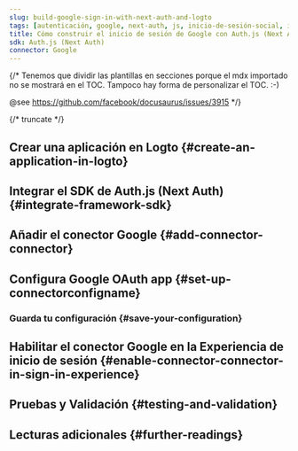 ```yaml
---
slug: build-google-sign-in-with-next-auth-and-logto
tags: [autenticación, google, next-auth, js, inicio-de-sesión-social, inicio-de-sesión, login]
title: Cómo construir el inicio de sesión de Google con Auth.js (Next Auth)
sdk: Auth.js (Next Auth)
connector: Google
---
```


{/*
  Tenemos que dividir las plantillas en secciones porque el mdx importado no se mostrará en el TOC.
  Tampoco hay forma de personalizar el TOC. :-)

  @see https://github.com/facebook/docusaurus/issues/3915
*/}




{/* truncate */}

<Intro connector={connector} sdk="Auth.js (Next Auth)" link="https://authjs.dev/" />

## Crear una aplicación en Logto \{#create-an-application-in-logto}

<CreateApplication type="Aplicación web tradicional" framework="Auth.js (Next Auth)" />

## Integrar el SDK de Auth.js (Next Auth) \{#integrate-framework-sdk}

<IntegrateSdk />

## Añadir el conector Google \{#add-connector-connector}

<AddSocialConnector connector={connector} framework="Auth.js (Next Auth)" />

## Configura Google OAuth app \{#set-up-connectorconfigname}

<ConnectorGuide />

### Guarda tu configuración \{#save-your-configuration}

<SaveYourConfiguration connector={connector} />

## Habilitar el conector Google en la Experiencia de inicio de sesión \{#enable-connector-connector-in-sign-in-experience}

<EnableSocialConnector connector={connector} />

## Pruebas y Validación \{#testing-and-validation}

<TestingAndValidation connector={connector} sdk="Auth.js (Next Auth)" />

## Lecturas adicionales \{#further-readings}

<FurtherReadings />
